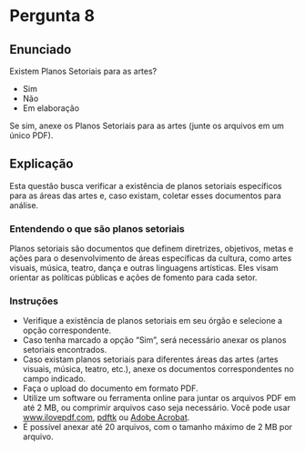 # Pergunta 8 

## Enunciado

Existem Planos Setoriais para as artes?

* Sim
* Não
* Em elaboração

Se sim, anexe os Planos Setoriais para as artes (junte os arquivos em um único PDF).

## Explicação

Esta questão busca verificar a existência de planos setoriais específicos para as áreas das artes e, caso existam, coletar esses documentos para análise.

### Entendendo o que são planos setoriais

Planos setoriais são documentos que definem diretrizes, objetivos, metas e ações para o desenvolvimento de áreas específicas da cultura, como artes visuais, música, teatro, dança e outras linguagens artísticas. Eles visam orientar as políticas públicas e ações de fomento para cada setor.

### Instruções

* Verifique a existência de planos setoriais em seu órgão e selecione a opção correspondente.
* Caso tenha marcado a opção "Sim", será necessário anexar os planos setoriais encontrados.
* Caso existam planos setoriais para diferentes áreas das artes (artes visuais, música, teatro, etc.), anexe os documentos correspondentes no campo indicado.
* Faça o upload do documento em formato PDF.
* Utilize um software ou ferramenta online para juntar os arquivos PDF em até 2 MB, ou comprimir  arquivos caso seja necessário. Você pode usar [www.ilovepdf.com](https://www.ilovepdf.com/), [pdftk](https://www.pdflabs.com/tools/pdftk-the-pdf-toolkit/) ou [Adobe Acrobat](https://www.adobe.com/br/acrobat.html).
* É possível anexar até 20 arquivos, com o tamanho máximo de 2 MB por arquivo.
